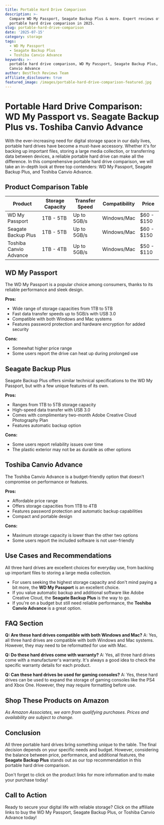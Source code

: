 ```yaml
---
title: Portable Hard Drive Comparison
description: >-
  Compare WD My Passport, Seagate Backup Plus & more. Expert reviews of the best
  portable hard drive comparison in 2025.
slug: portable-hard-drive-comparison
date: '2025-07-15'
category: storage
tags:
  - WD My Passport
  - Seagate Backup Plus
  - Toshiba Canvio Advance
keywords: >-
  portable hard drive comparison, WD My Passport, Seagate Backup Plus, Toshiba
  Canvio Advance
author: BestTech Reviews Team
affiliate_disclosure: true
featured_image: /images/portable-hard-drive-comparison-featured.jpg
---
```


# Portable Hard Drive Comparison: <ProductLink productName="WD My Passport">WD My Passport</ProductLink> vs. Seagate Backup Plus vs. Toshiba Canvio Advance

With the ever-increasing need for digital storage space in our daily lives, portable hard drives have become a must-have accessory. Whether it's for backing up important files, storing a large media collection, or transferring data between devices, a reliable portable hard drive can make all the difference. In this comprehensive portable hard drive comparison, we will take an in-depth look at three top contenders: <ProductLink productName="WD My Passport">WD My Passport</ProductLink>, Seagate Backup Plus, and Toshiba Canvio Advance.

## Product Comparison Table

| Product | Storage Capacity | Transfer Speed | Compatibility | Price |
|---------|------------------|----------------|---------------|-------|
| <ProductLink productName="WD My Passport">WD My Passport</ProductLink> | 1TB - 5TB | Up to 5GB/s | Windows/Mac | $60 - $150 |
| Seagate Backup Plus | 1TB - 5TB | Up to 5GB/s | Windows/Mac | $60 - $150 |
| Toshiba Canvio Advance | 1TB - 4TB | Up to 5GB/s | Windows/Mac | $50 - $110 |

## <ProductLink productName="WD My Passport">WD My Passport</ProductLink>

The <ProductLink productName="WD My Passport">WD My Passport</ProductLink> is a popular choice among consumers, thanks to its reliable performance and sleek design. 

**Pros:**
- Wide range of storage capacities from 1TB to 5TB
- Fast data transfer speeds up to 5GB/s with USB 3.0
- Compatible with both Windows and Mac systems
- Features password protection and hardware encryption for added security

**Cons:**
- Somewhat higher price range
- Some users report the drive can heat up during prolonged use

## Seagate Backup Plus

<ProductLink productName="Seagate Backup Plus">Seagate Backup Plus</ProductLink> offers similar technical specifications to the WD My Passport, but with a few unique features of its own. 

**Pros:**
- Ranges from 1TB to 5TB storage capacity
- High-speed data transfer with USB 3.0
- Comes with complimentary two-month Adobe Creative Cloud Photography Plan
- Features automatic backup option

**Cons:**
- Some users report reliability issues over time
- The plastic exterior may not be as durable as other options

## <ProductLink productName="Toshiba Canvio Advance">Toshiba Canvio Advance</ProductLink>

The <ProductLink productName="Toshiba Canvio Advance">Toshiba Canvio Advance</ProductLink> is a budget-friendly option that doesn't compromise on performance or features. 

**Pros:**
- Affordable price range
- Offers storage capacities from 1TB to 4TB
- Features password protection and automatic backup capabilities
- Compact and portable design

**Cons:**
- Maximum storage capacity is lower than the other two options
- Some users report the included software is not user-friendly

## Use Cases and Recommendations

All three hard drives are excellent choices for everyday use, from backing up important files to storing a large media collection. 

- For users seeking the highest storage capacity and don't mind paying a bit more, the **<ProductLink productName="WD My Passport">WD My Passport</ProductLink>** is an excellent choice. 
- If you value automatic backup and additional software like Adobe Creative Cloud, the **<ProductLink productName="Seagate Backup Plus">Seagate Backup Plus</ProductLink>** is the way to go. 
- If you're on a budget but still need reliable performance, the **<ProductLink productName="Toshiba Canvio Advance">Toshiba Canvio Advance</ProductLink>** is a great option.

## FAQ Section

**Q: Are these hard drives compatible with both Windows and Mac?**
A: Yes, all three hard drives are compatible with both Windows and Mac systems. However, they may need to be reformatted for use with Mac.

**Q: Do these hard drives come with warranty?**
A: Yes, all three hard drives come with a manufacturer's warranty. It's always a good idea to check the specific warranty details for each product.

**Q: Can these hard drives be used for gaming consoles?**
A: Yes, these hard drives can be used to expand the storage of gaming consoles like the PS4 and Xbox One. However, they may require formatting before use.


## Shop These Products on Amazon

<div style={{display: "flex", gap: "1rem", flexWrap: "wrap", margin: "2rem 0"}}>
  <AmazonButton productName="WD My Passport" />
  <AmazonButton productName="Seagate Backup Plus" />
  <AmazonButton productName="Toshiba Canvio Advance" />
</div>

*As Amazon Associates, we earn from qualifying purchases. Prices and availability are subject to change.*

## Conclusion

All three portable hard drives bring something unique to the table. The final decision depends on your specific needs and budget. However, considering the balance between price, performance, and additional features, the **<ProductLink productName="Seagate Backup Plus">Seagate Backup Plus</ProductLink>** stands out as our top recommendation in this portable hard drive comparison. 

Don't forget to click on the product links for more information and to make your purchase today!

## Call to Action

Ready to secure your digital life with reliable storage? Click on the affiliate links to buy the <ProductLink productName="WD My Passport">WD My Passport</ProductLink>, Seagate Backup Plus, or Toshiba Canvio Advance today!
